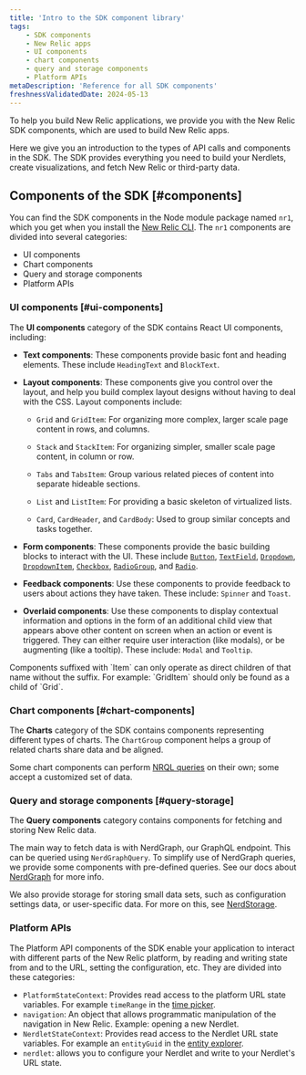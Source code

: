 ```yaml
---
title: 'Intro to the SDK component library'
tags:
    - SDK components
    - New Relic apps
    - UI components
    - chart components
    - query and storage components
    - Platform APIs
metaDescription: 'Reference for all SDK components'
freshnessValidatedDate: 2024-05-13
---
```


To help you build New Relic applications, we provide you with the New Relic SDK components, which are used to build New Relic apps.

Here we give you an introduction to the types of API calls and components in the SDK. The SDK provides everything you need to build your Nerdlets, create visualizations, and fetch New Relic or third-party data.


## Components of the SDK [#components]

You can find the SDK components in the Node module package named `nr1`, which you get when you install the [New Relic CLI](/docs/new-relic-solutions/tutorials/new-relic-cli/#install-the-new-relic-cli). The `nr1` components are divided into several categories:

- UI components
- Chart components
- Query and storage components
- Platform APIs

### UI components [#ui-components]

The **UI components** category of the SDK contains React UI components, including:

- **Text components**: These components provide basic font and heading elements. These include `HeadingText` and `BlockText`.

- **Layout components**: These components give you control over the layout, and help you build complex layout designs without having to deal with the CSS. Layout components include:

  - `Grid` and `GridItem`: For organizing more complex, larger scale page content in rows, and columns.

  - `Stack` and `StackItem`: For organizing simpler, smaller scale page content, in column or row.

  - `Tabs` and `TabsItem`: Group various related pieces of content into separate hideable sections.

  - `List` and `ListItem`: For providing a basic skeleton of virtualized lists.

  - `Card`, `CardHeader`, and `CardBody`: Used to group similar concepts and tasks together.

- **Form components**: These components provide the basic building blocks to interact with the UI. These include [`Button`](/docs/new-relic-solutions/build-nr-ui/sdk-component/controls/button), [`TextField`](/docs/new-relic-solutions/build-nr-ui/sdk-component/controls/text-field), [`Dropdown`](/docs/new-relic-solutions/build-nr-ui/sdk-component/controls/dropdown), [`DropdownItem`](/docs/new-relic-solutions/build-nr-ui/sdk-component/controls/dropdown-item), [`Checkbox`](/docs/new-relic-solutions/build-nr-ui/sdk-component/controls/checkbox), [`RadioGroup`](/docs/new-relic-solutions/build-nr-ui/sdk-component/controls/radio-group), and [`Radio`](/docs/new-relic-solutions/build-nr-ui/sdk-component/controls/radio).

- **Feedback components**: Use these components to provide feedback to users about actions they have taken. These include: `Spinner` and `Toast`.

- **Overlaid components**: Use these components to display contextual information and options in the form of an additional child view that appears above other content on screen when an action or event is triggered. They can either require user interaction (like modals), or be augmenting (like a tooltip). These include: `Modal` and `Tooltip`.

<Callout variant="important">
Components suffixed with `Item` can only operate as direct children of that name without the suffix. For example: `GridItem` should only be found as a child of `Grid`.
</Callout>


### Chart components [#chart-components]

The **Charts** category of the SDK contains components representing different types of charts. The `ChartGroup` component helps a group of related charts share data and be aligned.

Some chart components can perform [NRQL queries](/docs/nrql/get-started/introduction-nrql-new-relics-query-language/) on their own; some accept a customized set of data.

### Query and storage components [#query-storage]

The **Query components** category contains components for fetching and storing New Relic data.

The main way to fetch data is with NerdGraph, our GraphQL endpoint. This can be queried using `NerdGraphQuery`. To simplify use of NerdGraph queries, we provide some components with pre-defined queries. See our docs about [NerdGraph](/collect-data/get-started-nerdgraph-api-explorer) for more info.

We also provide storage for storing small data sets, such as configuration settings data, or user-specific data. For more on this, see [NerdStorage](/docs/new-relic-solutions/build-nr-ui/nerdstorage).

### Platform APIs

The Platform API components of the SDK enable your application to interact with different parts of the New Relic platform, by reading and writing state from and to the URL, setting the configuration, etc. They are divided into these categories:

- `PlatformStateContext`: Provides read access to the platform URL state variables. For example `timeRange` in the [time picker](/docs/query-your-data/explore-query-data/dashboards/manage-your-dashboard/#dash-time-picker).
- `navigation`: An object that allows programmatic manipulation of the navigation in New Relic. Example: opening a new Nerdlet.
- `NerdletStateContext`: Provides read access to the Nerdlet URL state variables. For example an `entityGuid` in the [entity explorer](/docs/new-relic-solutions/new-relic-one/core-concepts/new-relic-explorer-view-performance-across-apps-services-hosts/).
- `nerdlet`: allows you to configure your Nerdlet and write to your Nerdlet's URL state.
